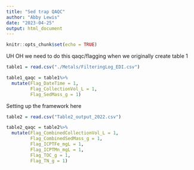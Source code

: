 ```yaml
---
title: "Sed trap QAQC"
author: "Abby Lewis"
date: "2023-04-25"
output: html_document
---
```


```r
knitr::opts_chunk$set(echo = TRUE)
```

UH OH we need to do this qaqc/flagging when we originally create table 1
```r
table1 = read.csv("./Metals/FilteringLog_EDI.csv")

table1_qaqc = table1%>%
  mutate(Flag_DateTime = 1,
         Flag_CollectionVol_L = 1,
         Flag_SedMass_g = 1)
```

Setting up the framework here
```r
table2 = read.csv("Table2_output_2022.csv")

table2_qaqc = table2%>%
  mutate(Flag_CombinedCollectionVol_L = 1,
         Flag_CombinedSedMass_g = 1,
         Flag_ICPTFe_mgL = 1,
         Flag_ICPTMn_mgL = 1,
         Flag_TOC_g = 1,
         Flag_TN_g = 1)
```

